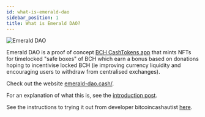 ```yaml
---
id: what-is-emerald-dao
sidebar_position: 1
title: What is Emerald DAO?
---
```



<img src={emeraldDaoUrl} alt="Emerald DAO" />

Emerald DAO is a proof of concept [BCH CashTokens app](/faqs/Tech/what-is-cashtokens) that mints NFTs for timelocked "safe boxes" of BCH which earn a bonus based on donations hoping to incentivise locked BCH (ie improving currency liquidity and encouraging users to withdraw from centralised exchanges).

Check out the website [emerald-dao.cash/](https://emerald-dao.cash/).

For an explanation of what this is, see the [introduction post](https://www.reddit.com/r/cashtokens/comments/13g9huj/announcing_emerald_dao_v210_nft_series/).

See the instructions to trying it out from developer bitcoincashautist [here](https://www.reddit.com/r/cashtokens/comments/13ibe1c/how_do_i_get_emerald_dao_token/).
